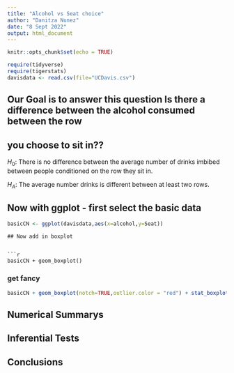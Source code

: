 ```yaml
---
title: "Alcohol vs Seat choice"
author: "Danitza Nunez"
date: "8 Sept 2022"
output: html_document
---
```


```r
knitr::opts_chunk$set(echo = TRUE)
```

```r
require(tidyverse)
require(tigerstats)
davisdata <- read.csv(file="UCDavis.csv")
```
## Our Goal is to answer this question Is there a difference between the alcohol consumed between the row
## you choose to sit in??


$H_0$: There is no difference between the average number of drinks imbibed between people conditioned on the row they sit in.

$H_A$: The average number drinks is different between at least two rows. 

## Now with ggplot - first select the basic data


```r
basicCN <- ggplot(davisdata,aes(x=alcohol,y=Seat))
```

```
## Now add in boxplot


```r
basicCN + geom_boxplot()
```
  
  
### get fancy  

```r
basicCN + geom_boxplot(notch=TRUE,outlier.color = "red") + stat_boxplot(geom ='errorbar') + labs(title="Fancy notch boxplot \n with 2 lines")
```

## Numerical Summarys 

## Inferential Tests

## Conclusions


